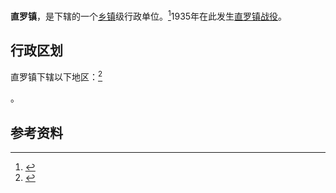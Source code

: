 {{中国乡级行政区|61/06/28/104/000}}

'''直罗镇'''，是{{PRC admin/fullname|61/06/28/104/000|3}}下辖的一个[[乡镇|乡镇]]级行政单位。<ref>{{PRC admin/ref sgc|{{PRC admin/parent|61/06/28/104/000}}}}</ref>1935年在此发生[[直罗镇战役|直罗镇战役]]。

== 行政区划 ==

直罗镇下辖以下地区：<ref>{{PRC admin/ref sgc|61/06/28/104/000}}</ref>

{{PRC admin/children|61/06/28/104/000}}。

== 参考资料 ==

{{reflist}}

{{行政区划小作品}}
{{PRC admin/navcat|61/06/28/104/000}}